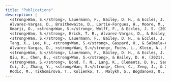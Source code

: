 ```yaml
---
title: "Publications"
description: |
  <strong>Wan, S.</strong>, Lauermann, F., Bailey, D. H., & Eccles, J. S. (in press). Girls’ Comparative Advantage in Language Arts Explains Little of the Gender Gap in Math-Related Fields: A Replication and Extension. <i>Proceedings of the National Academy of Sciences</i>. <br><br>
  Alvarez-Vargas, D., Braithewaite, D., Lortie-Forgues, H., Moore, M., Castro, M., <strong>Wan, S.</strong>, Martin, E., & Bailey, D. H. (in press). Hedges, mottes, and baileys: Causally ambiguous statistical language can increase perceived study quality and policy relevance. <i>PLoS ONE</i>. <br><br>
  Umarji, O., <strong>Wan, S.</strong>, Wolff, F., & Eccles, J. S. (2013). The System of Academic Task Values: The Development of Cross-Domain Comparisons of Values and College Major Choice. <i>Developmental Psychology</i>. [paper link](https://www.researchgate.net/publication/370002207_The_system_of_academic_task_values_The_development_of_cross-domain_comparisons_of_values_and_college_major_choice)<br><br>
  <strong>Wan, S.</strong>, Brick, T. R., Alvarez-Vargas, D., & Bailey, D. H. (2022). Triangulating on Developmental Models with a Combination of Experimental and Non-Experimental Estimates. <i>Developmental Psychology</i>. [paper link](https://www.researchgate.net/publication/364756683_Triangulating_on_Developmental_Models_with_a_Combination_of_Experimental_and_Non-_Experimental_Estimates)<br><br>
  <strong>Wan, S.</strong>, Lauermann, F., Bailey, D. H., & Eccles, J. S. (2022). Developmental Changes in Students’ Use of Dimensional Comparisons to Form Ability Self-Concepts in Math and Verbal Domains. <i>Child Development</i>. [paper link](https://www.researchgate.net/publication/364371307_Developmental_changes_in_students'_use_of_dimensional_comparisons_to_form_ability_self-concepts_in_math_and_verbal_domains)<br><br>
  Tang, X., Lee, H., <strong>Wan, S.</strong>, Gaspard, H., & Salmela-Aro, K. (2022). Situating Expectancies and Subjective Task Values Across Grade Levels, Domains, and Countries: A Network Approach. <i>AERA Open</i>. [paper link](https://www.researchgate.net/publication/361607205_Situating_expectancies_and_subjective_task_values_across_grade_levels_domains_and_countries_A_network_approach)<br><br> 
  Alvarez-Vargas, D., <strong>Wan, S.</strong>, Fuchs, L., Klein, A., & Bailey, D. H. (2022). Design and Analytic Features for Reducing Biases in Skill-Building Intervention Impact Forecasts. <i>Journal of Research on Educational Effectiveness</i>. [paper link](https://www.researchgate.net/publication/361830653_Design_and_Analytic_Features_for_Reducing_Biases_in_Skill-Building_Intervention_Impact_Forecasts)<br><br>
  <strong>Wan, S.</strong>, Lauermann, F., Bailey, D. H., & Eccles, J. S. (2021). When do students begin to think that one has to be either a “math person” or a “language person”? A meta-analytic review. <i>Psychological Bulletin</i>, 147(9), 867–889. [paper link](https://www.researchgate.net/publication/354873791_When_Do_Students_Begin_to_Think_That_One_Has_to_Be_Either_a_Math_Person_or_a_Language_Person_A_Meta-Analytic_Review)<br><br> 
  Qiu, K., Chen, E., <strong>Wan, S.</strong>, & Bailey, D. H. (2021). A multilevel meta-analysis on the causal effect of ANS training on symbolic math performance. <i>Journal of Experimental Psychology: Learning, Memory, and Cognition</i>, 47(11), 1820–1835. [paper link](https://www.researchgate.net/publication/355081264_A_multilevel_meta-analysis_on_the_causal_effect_of_ANS_training_on_symbolic_math_performance)<br><br> 
  <strong>Wan, S.</strong>, Bond, T. N., Lang, K., Clements, D. H., Sarama, J., & Bailey, D. H. (2021). Is intervention fadeout a scaling artefact? <i>Economics of Education Review</i>, 82, 102090. [paper link](https://www.researchgate.net/publication/349064407_Is_Intervention_Fadeout_a_Scaling_Artefact)<br><br> 
  Cui, J., Zhang, Y., <strong>Wan, S.</strong>, Chen, C., Zeng, J., & Zhou, X. (2019). Visual form perception is fundamental for both reading comprehension and arithmetic computation. <i>Cognition</i>, 189, 141-154. [paper link](https://www.researchgate.net/publication/334838462_Visual_form_perception_is_fundamental_for_both_reading_comprehension_and_arithmetic_computation)<br><br> 
  Rodic, M., Tikhomirova, T., Kolienko, T., Malykh, S., Bogdanova, O., Zueva, D. Y., Gynku, E. I., <strong>Wan, S.</strong>, Zhou, X. and Kovas, Y. (2015). Spatial complexity of character based writing systems and arithmetic in primary school: a longitudinal study. <i>Frontiers in Psychology</i>. 6:333. [paper link](https://www.researchgate.net/publication/274070901_Spatial_complexity_of_character-based_writing_systems_and_arithmetic_in_primary_school_A_longitudinal_study?_sg%5B0%5D=9998KhtqCX3CzPBjyzNWzjx8KlJMR4-oniJ7UkLZhs3kAryKSgkHhqrcEAWUBtpyapVF4VUyzk7wAJlyeWoNzrZt6xE_JLTyiYlKNn_g.4NLu769AdgwyenQ7DHKV-zED9zrKoCA5Ide_jyxkL1WVBMk3Gm9ytkOI4Srh_RsZvFiqhhKk6o9DkWSL1yGD0g) 
---
```




